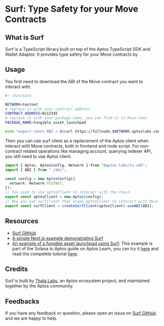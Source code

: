 # Surf: Type Safety for your Move Contracts

## What is Surf

Surf is a TypeScript library built on top of the Aptos TypeScript SDK and Wallet Adaptor. It provides type safety for your Move contracts by <EXPLANATION HERE>.

## Usage

You first need to download the ABI of the Move contract you want to interact with. 

```bash filename="gen_abi.sh"
#! /bin/bash

NETWORK=testnet
# replace it with your contract address
CONTRACT_ADDRESS=0x12345
# replace it with your package name, you can find it in Move.toml
PACKAGE_NAME=fungible_asset_launchpad

echo "export const ABI = $(curl https://fullnode.$NETWORK.aptoslabs.com/v1/accounts/$CONTRACT_ADDRESS/module/$PACKAGE_NAME | sed -n 's/.*"abi":\({.*}\).*}$/\1/p') as const" > src/utils/abi.ts
```

Then you can use surf client as a replacement of the Aptos client when interact with Move contracts, both in frontend and node script. For non-contract related operations like managing account, querying indexer API, you still need to use Aptos client. 

```ts filename="src/utils/aptos.ts"
import { Aptos, AptosConfig, Network } from "@aptos-labs/ts-sdk";
import { ABI } from "./abi";

const config = new AptosConfig({
  network: Network.TESTNET,
});
// You used to use aptosClient to interact with the chain
export const aptosClient = new Aptos(config);
// Now you use surfClient that wraps aptosClient to interact with Move contracts
export const surfClient = createSurfClient(aptosClient).useABI(ABI);
```

## Resources
- [Surf GitHub](https://github.com/ThalaLabs/surf)
- [A simple Next.js example demonstrating Surf](https://github.com/ThalaLabs/surf/tree/main/example)
- [An example of a fungible asset launchpad using Surf](https://github.com/aptos-labs/move-by-examples/tree/main/fungible-asset-launchpad): This example is part of the Solana to Aptos guide on Aptos Learn, you can try it [here](https://fungible-asset-launchpad.vercel.app/) and read the compelete tutorial [here](https://staging.learn.aptoslabs.com/example/solana-to-aptos-2/fa-launchpad/demo).

## Credits

Surf is built by [Thala Labs](https://thala.fi/), an Aptos ecosystem project, and maintained together by the Aptos community. 

## Feedbacks

If you have any feedback or question, please open an issue on [Surf GitHub](https://github.com/ThalaLabs/surf/issues) and we are happy to help.

